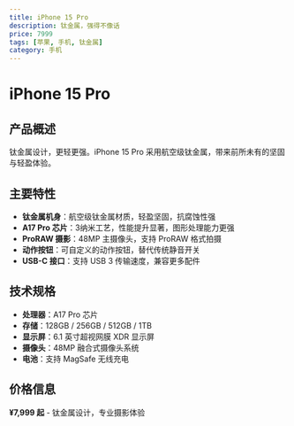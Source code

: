 ```yaml
---
title: iPhone 15 Pro
description: 钛金属，强得不像话
price: 7999
tags: [苹果, 手机, 钛金属]
category: 手机
---
```


# iPhone 15 Pro

## 产品概述

钛金属设计，更轻更强。iPhone 15 Pro 采用航空级钛金属，带来前所未有的坚固与轻盈体验。

## 主要特性

- **钛金属机身**：航空级钛金属材质，轻盈坚固，抗腐蚀性强
- **A17 Pro 芯片**：3纳米工艺，性能提升显著，图形处理能力更强
- **ProRAW 摄影**：48MP 主摄像头，支持 ProRAW 格式拍摄
- **动作按钮**：可自定义的动作按钮，替代传统静音开关
- **USB-C 接口**：支持 USB 3 传输速度，兼容更多配件

## 技术规格

- **处理器**：A17 Pro 芯片
- **存储**：128GB / 256GB / 512GB / 1TB
- **显示屏**：6.1 英寸超视网膜 XDR 显示屏
- **摄像头**：48MP 融合式摄像头系统
- **电池**：支持 MagSafe 无线充电

## 价格信息

**¥7,999 起** - 钛金属设计，专业摄影体验
